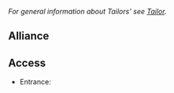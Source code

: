 {{area||superarea=Incarnam|parent=Lake}}''For general information about Tailors' see [[Tailor]].''

==Alliance==
<!--(if the subarea is an alliance territory)-->
<!--{{PAGENAME}} is an [[Alliance]] territory (needs an [[Alliance Prism]]).-->

<!--(if the subarea is not an alliance territory)-->
<!--{{PAGENAME}} is not an [[Alliance]] territory.-->

==Access==
* Entrance:
<!--* [[Zaap]]: [,]-->
<!--* [[Imp Carrier]]: [,]-->
<!--* [[Boat]] traveling between [[]] at [,] & [[]] at [,]-->
<!--* [[NPC]]: Upon [accepting|starting|completing] [[]] at [,]-->
<!--* Adjacent [[Area]]s or [[Subarea]]s: [,]-->
<!-- Place comment brackets around any lists that do not apply so in the future it can be added.-->
<!--==[[Subarea]]s==
{{subarealist}}-->

<!--==[[Dungeon]]s==
{{dungeonlist}}-->

<!--==[[Quest]]s==
{{questlist}}-->

<!--==[[Monster]]s==
{{monsterlist}}-->

<!--==[[NPC]]s==
{{npclistsub}}-->

<!--==Special Places==-->
<!--; Markets-->
<!--* Alchemist: [,]-->
<!--* Artificer: [,]-->
<!--* Carver: [,]-->
<!--* Fairyworks: [,]-->
<!--* Farmer: [,]-->
<!--* Fisherman: [,]-->
<!--* Handyman: [,]-->
<!--* Hunter: [,]-->
<!--* Jeweller: [,]-->
<!--* Krosmaster: [,]-->
<!--* Lumberjack: [,]-->
<!--* Miner: [,]-->
<!--* Pet: [,]-->
<!--* [[Resource]]: [,]-->
<!--* Rune: [,]-->
<!--* Scroll: [,]-->
<!--* Shoemaker: [,]-->
<!--* Smith: [,]-->
<!--* Soul Stone: [,]-->
<!--* Tailor: [,]-->
<!--* Tied Scroll: [,]-->

<!--; Workshops-->
<!--* [[Alchemist]]: [,]-->
<!--* [[Artificer]]: [,]-->
<!--* [[Carver]]: [,]-->
<!--* [[Farmer]]: [,]-->
<!--* [[Fisherman]]: [,]-->
<!--* [[Handyman]]: [,]-->
<!--* [[Hunter]]: [,]-->
<!--* [[Jeweller]]: [,]-->
<!--* [[Lumberjack]]: [,]-->
<!--* [[Miner]]: [,]-->
<!--* [[Shoemaker]]: [,]-->
<!--* [[Smith]]: [,]-->
<!--* [[Tailor]]: [,]-->

<!--; Gathering Spots-->
<!--* [[Alchemist]]: [[]], [[]]-->
<!--* [[Farmer]]: [[]], [[]]-->
<!--* [[Fisherman]]: [[]], [[]]-->
<!--* [[Hunter]]: [[]], [[]]-->
<!--* [[Lumberjack]]: [[]], [[]]-->
<!--* [[Miner]]: [[]], [[]]-->

<!--===[[Emotes]]===
* [[]]: [,]-->

<!--===Miscellaneous===-->
<!--* [[Well]]: [,]-->

